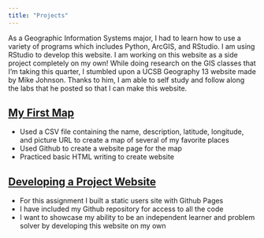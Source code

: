 ```yaml
---
title: "Projects"
---
```



As a Geographic Information Systems major, I had to learn how to use a variety of programs which includes Python, ArcGIS, and RStudio. I am using RStudio to develop this website. I am working on this website as a side project completely on my own! While doing research on the GIS classes that I'm taking this quarter, I stumbled upon a UCSB Geography 13 website made by Mike Johnson. Thanks to him, I am able to self study and follow along the labs that he posted so that I can make this website.


## [My First Map](https://tcp1997.github.io/)

- Used a CSV file containing the name, description, latitude, longitude, and picture URL to create a map of several of my favorite places
- Used Github to create a website page for the map
- Practiced basic HTML writing to create website

## [Developing a Project Website](https://github.com/tcp1997)

- For this assignment I built a static users site with Github Pages
- I have included my Github repository for access to all the code
- I want to showcase my ability to be an independent learner and problem solver by developing this website on my own
